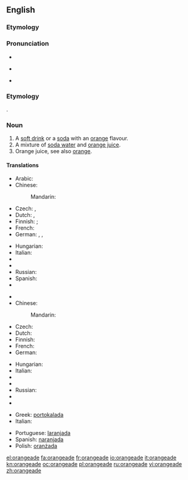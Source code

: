 ==English==

===Etymology===
{{suffix|orange|ade}}

===Pronunciation===
* {{audio|en-us-orangeade.ogg|Audio (US)}}
* {{a|UK}} {{IPA|/ˈɒ.ɹɪn.ˌdʒeɪd/}}
* {{rhymes|eɪd}}

===Etymology===
{{suffix|orange|ade}}.

===Noun===
{{en-noun}}

# A [[soft drink]] or a [[soda]] with an [[orange]] flavour.
# A mixture of [[soda water]] and [[orange juice]].
# Orange juice, see also [[orange]].

====Translations====
{{trans-top|orange flavour soft drink}}
* Arabic: {{t-|ar|شرب البرتقال|m|tr=sharaab al-burTuqaal}}
* Chinese:
*: Mandarin: {{t-|cmn|橘子水|tr=júzi shuǐ|sc=Hani}}
* Czech: {{t|cs|oranžáda|f}}, {{t|cs|pomerančová limonáda|f}}
* Dutch: {{t-|nl|sinaasappellimonade}}, {{t-|nl|appelsienlimonade}}
* Finnish: {{t-|fi|appelsiinijuoma}}; {{t-|fi|appelsiinilimonadi}} {{qualifier|soda}}
* French: {{t+|fr|orangeade|f}}
* German: {{t-|de|Orangeade|f}}, {{t|de|Orangenlimo|f}}, {{t|de|Orangenlimonade|f}}
{{trans-mid}}
* Hungarian: {{t-|hu|narancsszörp}}
* Italian: {{t+|it|aranciata|f}}
* {{trreq|ja}}
* {{trreq|pt}}
* Russian: {{t+|ru|оранжад|m|tr=oranžád}}
* Spanish: {{t|es|naranjada|f}}
* {{trreq|sv}}
{{trans-bottom}}

{{trans-top|soda water and orange juice}}
* {{trreq|ar}}
* Chinese:
*: Mandarin: {{t-|cmn|橘子水|tr=júzi shuǐ|sc=Hani}}
* Czech: {{t|cs|oranžáda|f}}
* Dutch: {{t-|nl|appelsiensap met spa bruis|n}}
* Finnish: {{t-|fi|appelsiinisooda}}
* French: {{t+|fr|orangeade|f}}
* German: {{t-|de|Orangenlimonade|f}}
{{trans-mid}}
* Hungarian: {{t-|hu|oranzsád}}
* Italian: {{t-|it|oransoda|f}}
* {{trreq|ja}}
* {{trreq|pt}}
* Russian: {{t+|ru|оранжад|m|tr=oranžád}}
* {{trreq|es}}
* {{trreq|sv}}
{{trans-bottom}}

{{checktrans-top}}
* Greek: [[portokalada]]{{rfscript|Grek}}
* Italian: {{t+|it|aranciata}}
{{trans-mid}}
* Portuguese: [[laranjada]]
* Spanish: [[naranjada]] {{f}}
* Polish: [[oranżada]] {{f}}
{{trans-bottom}}

[[el:orangeade]]
[[fa:orangeade]]
[[fr:orangeade]]
[[io:orangeade]]
[[it:orangeade]]
[[kn:orangeade]]
[[oc:orangeade]]
[[pl:orangeade]]
[[ru:orangeade]]
[[vi:orangeade]]
[[zh:orangeade]]